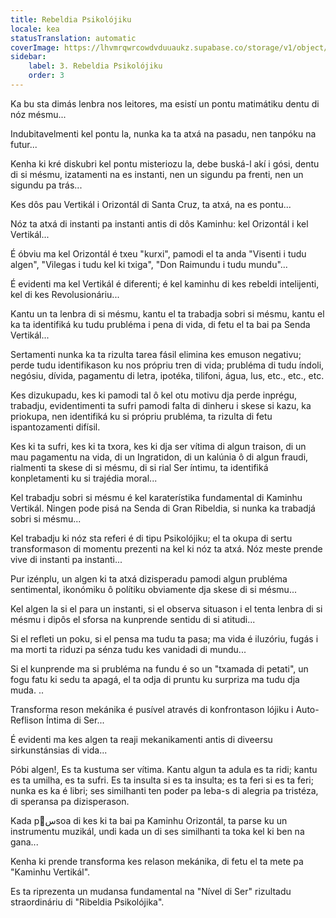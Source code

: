 ```yaml
---
title: Rebeldia Psikolójiku
locale: kea
statusTranslation: automatic
coverImage: https://lhvmrqwrcowdvduuaukz.supabase.co/storage/v1/object/public/strapi-uploads/small_cover-tratado-de-psicologia-revolucionaria.webp-5e15e1cec4e0ebebcde5d7fc7565d8fd.webp
sidebar:
    label: 3. Rebeldia Psikolójiku
    order: 3
---
```

Ka bu sta dimás lenbra nos leitores, ma esistí un pontu matimátiku dentu di nóz mésmu...

Indubitavelmenti kel pontu la, nunka ka ta atxá na pasadu, nen tanpóku na futur...

Kenha ki kré diskubri kel pontu misteriozu la, debe buská-l akí i gósi, dentu di si mésmu, izatamenti na es instanti, nen un sigundu pa frenti, nen un sigundu pa trás...

Kes dôs pau Vertikál i Orizontál di Santa Cruz, ta atxá, na es pontu...

Nóz ta atxá di instanti pa instanti antis di dôs Kaminhu: kel Orizontál i kel Vertikál...

É óbviu ma kel Orizontál é txeu "kurxi", pamodi el ta anda "Visenti i tudu algen", "Vilegas i tudu kel ki txiga", "Don Raimundu i tudu mundu"...

É evidenti ma kel Vertikál é diferenti; é kel kaminhu di kes rebeldi intelijenti, kel di kes Revolusionáriu...

Kantu un ta lenbra di si mésmu, kantu el ta trabadja sobri si mésmu, kantu el ka ta identifiká ku tudu prubléma i pena di vida, di fetu el ta bai pa Senda Vertikál...

Sertamenti nunka ka ta rizulta tarea fásil elimina kes emuson negativu; perde tudu identifikason ku nos própriu tren di vida; prubléma di tudu índoli, negósiu, dívida, pagamentu di letra, ipotéka, tilifoni, água, lus, etc., etc., etc.

Kes dizukupadu, kes ki pamodi tal ô kel otu motivu dja perde inprégu, trabadju, evidentimenti ta sufri pamodi falta di dinheru i skese si kazu, ka priokupa, nen identifiká ku si própriu prubléma, ta rizulta di fetu ispantozamenti difísil.

Kes ki ta sufri, kes ki ta txora, kes ki dja ser vítima di algun traison, di un mau pagamentu na vida, di un Ingratidon, di un kalúnia ô di algun fraudi, rialmenti ta skese di si mésmu, di si rial Ser íntimu, ta identifiká konpletamenti ku si trajédia moral...

Kel trabadju sobri si mésmu é kel karaterístika fundamental di Kaminhu Vertikál. Ningen pode pisá na Senda di Gran Ribeldia, si nunka ka trabadjá sobri si mésmu...

Kel trabadju ki nóz sta referi é di tipu Psikolójiku; el ta okupa di sertu transformason di momentu prezenti na kel ki nóz ta atxá. Nóz meste prende vive di instanti pa instanti...

Pur izénplu, un algen ki ta atxá dizisperadu pamodi algun prubléma sentimental, ikonómiku ô polítiku obviamente dja skese di si mésmu...

Kel algen la si el para un instanti, si el observa situason i el tenta lenbra di si mésmu i dipôs el sforsa na kunprende sentidu di si atitudi...

Si el refleti un poku, si el pensa ma tudu ta pasa; ma vida é iluzóriu, fugás i ma morti ta riduzi pa sénza tudu kes vanidadi di mundu...

Si el kunprende ma si prubléma na fundu é so un "txamada di petati", un fogu fatu ki sedu ta apagá, el ta odja di pruntu ku surpriza ma tudu dja muda. ..

Transforma reson mekánika é pusível através di konfrontason lójiku i Auto-Reflison Íntima di Ser...

É evidenti ma kes algen ta reaji mekanikamenti antis di diveersu sirkunstánsias di vida...

Póbi algen!, Es ta kustuma ser vítima. Kantu algun ta adula es ta ridi; kantu es ta umilha, es ta sufri. Es ta insulta si es ta insulta; es ta feri si es ta feri; nunka es ka é libri; ses similhanti ten poder pa leba-s di alegria pa tristéza, di speransa pa dizisperason.

Kada pِسsoa di kes ki ta bai pa Kaminhu Orizontál, ta parse ku un instrumentu muzikál, undi kada un di ses similhanti ta toka kel ki ben na gana...

Kenha ki prende transforma kes relason mekánika, di fetu el ta mete pa "Kaminhu Vertikál".

Es ta riprezenta un mudansa fundamental na "Nível di Ser" rizultadu straordináriu di "Ribeldia Psikolójika".

